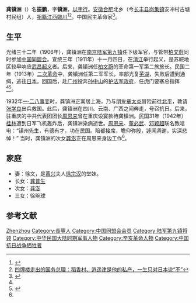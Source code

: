 '''龚镇洲'''（{{bd|1882年||1942年|}}）名'''振鹏'''，字'''镇洲'''，[[以字行|以字行]]。[[安徽|安徽]][[合肥|合肥]]北乡（今[[长丰县|长丰县]][[岗集镇|岗集镇]]安冲村古塘村民组）人，[[祖籍|祖籍]][[江西|江西]][[臨川|臨川]]<ref>{{Cite web |url=http://www.ahlib.com/ah/gjb/gcjp-gongshi.htm |title=馆藏家谱—龚 |accessdate=2019-04-13 |archive-date=2012-03-27 |archive-url=https://web.archive.org/web/20120327004625/http://www.ahlib.com/ah/gjb/gcjp-gongshi.htm |dead-url=no }}</ref><ref>[https://m.sohu.com/a/279153406_611116/?pvid=000115_3w_a 四牌楼走出的国务总理：稻香村、逍遥津是他的私产，一生只对日本说“不”]</ref>。中国民主革命家<ref name=hf>{{Cite web |url=http://www.hefei.gov.cn/n1070/n304695/n19550395/n19550510/19629005.html |title=龚镇洲，中国合肥，2011年05月16日 |accessdate=2013年5月17日 |archive-date=2013年7月19日 |archive-url=https://web.archive.org/web/20130719054329/http://www.hefei.gov.cn/n1070/n304695/n19550395/n19550510/19629005.html |dead-url=no }}</ref>。

==生平==
光绪三十二年（1906年），龚镇洲在[[南京|南京]][[陆军第九镇|陆军第九镇]]任下级军官，与管带[[柏文蔚|柏文蔚]]同时参加[[中国同盟会|中国同盟会]]。宣统三年（1911年）十一月四日，在[[清江|清江]]举行起义，是苏皖地区较早响应[[武昌起义|武昌起义]]者。后来，龚镇洲任[[柏文蔚|柏文蔚]]的革命第一军第二旅旅长。民国二年（1913年）[[二次革命|二次革命]]中，龚镇洲任第二军军长，率部光复[[芜湖|芜湖]]，失败后遭到通缉，逃往[[日本|日本]]。回国后，赴[[广州|广州]]投奔[[孙中山|孙中山]]的[[护法军政府|护法军政府]]，任虎门要塞总指挥<ref name=hf/><ref name=cjw>{{Cite web |url=http://www.caijing.com.cn/2007-08-31/100028731.html |title=新中国首批驻外女大使之一龚普生逝世，财经网，2007-08-31 |accessdate=2013-05-17 |archive-date=2016-03-04 |archive-url=https://web.archive.org/web/20160304115135/http://www.caijing.com.cn/2007-08-31/100028731.html |dead-url=no }}</ref>。

1932年[[一·二八事变|一·二八事变]]时，龚镇洲正寓居上海，乃与朋友[[章太炎|章太炎]]冒险前往[[北平|北平]]，敦请[[张学良|张学良]]出兵救国。此后，龚镇洲在四川、云南、广西之间奔走，号召抗日。后来，驻重庆的中共代表团团长[[周恩来|周恩来]]曾在重庆设宴款待龚镇洲。民国31年（1942年）[[桂林|桂林]]遭到日军飞机轰炸后，龚镇洲染病逝世。[[周恩来|周恩来]]、[[董必武|董必武]]、[[邓颖超|邓颖超]]联名致唁电：“镇州先生，有德有才，功在民国。陪都接席，瞻仰弥殷，遽闻凋谢，实深悲悼！” 当时，龚镇洲的次女[[龚澎|龚澎]]正在周恩来身边工作<ref name=hf/>。

==家庭==
*妻：徐文，是[[黄兴|黄兴]]夫人[[徐宗汉|徐宗汉]]的堂妹。
*长女：[[龚普生|龚普生]]
*次女：[[龚澎|龚澎]]
*三女：徐畹球

==参考文献==
{{reflist}}

{{DEFAULTSORT:Gong龚}}
[[Category:龚姓|Zhenzhou]]
[[Category:長豐人|Category:長豐人]]
[[Category:中国同盟会会员|Category:中国同盟会会员]]
[[Category:陆军第九镇将领|Category:陆军第九镇将领]]
[[Category:中华民国大陆时期军事人物|Category:中华民国大陆时期军事人物]]
[[Category:辛亥革命人物|Category:辛亥革命人物]]
[[Category:中国抗日战争牺牲者|Category:中国抗日战争牺牲者]]